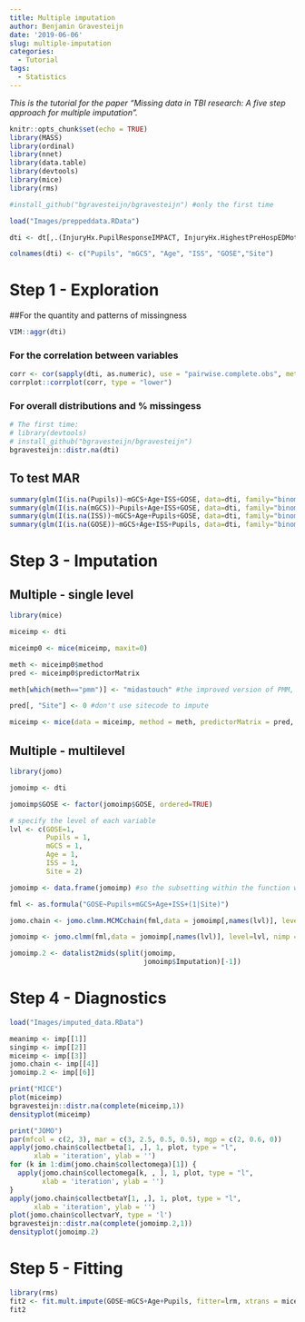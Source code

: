 ```yaml
---
title: Multiple imputation
author: Benjamin Gravesteijn
date: '2019-06-06'
slug: multiple-imputation
categories:
  - Tutorial
tags:
  - Statistics
---
```

_This is the tutorial for the paper "Missing data in TBI research: A five step approach for multiple imputation"._ 

```r
knitr::opts_chunk$set(echo = TRUE)
library(MASS)
library(ordinal)
library(nnet)
library(data.table)
library(devtools)
library(mice)
library(rms)

#install_github("bgravesteijn/bgravesteijn") #only the first time

load("Images/preppeddata.RData")

dti <- dt[,.(InjuryHx.PupilResponseIMPACT, InjuryHx.HighestPreHospEDMotorGCS,Subject.Age, InjuryHx.TotalISS, gose, Subject.SiteCode)]

colnames(dti) <- c("Pupils", "mGCS", "Age", "ISS", "GOSE","Site")

```

# Step 1 - Exploration
##For the quantity and patterns of missingness

```r
VIM::aggr(dti)
```

### For the correlation between variables

```r
corr <- cor(sapply(dti, as.numeric), use = "pairwise.complete.obs", method = "spearman")
corrplot::corrplot(corr, type = "lower")
```

### For overall distributions and % missingess

```r
# The first time:
# library(devtools)
# install_github("bgravesteijn/bgravesteijn")
bgravesteijn::distr.na(dti)
```

## To test MAR

```r
summary(glm(I(is.na(Pupils))~mGCS+Age+ISS+GOSE, data=dti, family="binomial"))
summary(glm(I(is.na(mGCS))~Pupils+Age+ISS+GOSE, data=dti, family="binomial"))
summary(glm(I(is.na(ISS))~mGCS+Age+Pupils+GOSE, data=dti, family="binomial"))
summary(glm(I(is.na(GOSE))~mGCS+Age+ISS+Pupils, data=dti, family="binomial"))
```

# Step 3 - Imputation

## Multiple - single level
```r
library(mice)

miceimp <- dti

miceimp0 <- mice(miceimp, maxit=0)

meth <- miceimp0$method
pred <- miceimp0$predictorMatrix

meth[which(meth=="pmm")] <- "midastouch" #the improved version of PMM, of the miceadds package

pred[, "Site"] <- 0 #don't use sitecode to impute

miceimp <- mice(data = miceimp, method = meth, predictorMatrix = pred, m=5, printFlag = FALSE, set.seed=1234)
```

## Multiple - multilevel
```r
library(jomo)

jomoimp <- dti

jomoimp$GOSE <- factor(jomoimp$GOSE, ordered=TRUE)

# specify the level of each variable
lvl <- c(GOSE=1, 
         Pupils = 1, 
         mGCS = 1, 
         Age = 1, 
         ISS = 1, 
         Site = 2)

jomoimp <- data.frame(jomoimp) #so the subsetting within the function works

fml <- as.formula("GOSE~Pupils+mGCS+Age+ISS+(1|Site)")

jomo.chain <- jomo.clmm.MCMCchain(fml,data = jomoimp[,names(lvl)], level=lvl)

jomoimp <- jomo.clmm(fml,data = jomoimp[,names(lvl)], level=lvl, nimp = 5)

jomoimp.2 <- datalist2mids(split(jomoimp,
                                 jomoimp$Imputation)[-1])
```

# Step 4 - Diagnostics
```r
load("Images/imputed_data.RData")

meanimp <- imp[[1]]
singimp <- imp[[2]]
miceimp <- imp[[3]]
jomo.chain <- imp[[4]]
jomoimp.2 <- imp[[6]]
```


```r
print("MICE")
plot(miceimp)
bgravesteijn::distr.na(complete(miceimp,1))
densityplot(miceimp)

print("JOMO")
par(mfcol = c(2, 3), mar = c(3, 2.5, 0.5, 0.5), mgp = c(2, 0.6, 0))
apply(jomo.chain$collectbeta[1, ,], 1, plot, type = "l",
      xlab = 'iteration', ylab = '')
for (k in 1:dim(jomo.chain$collectomega)[1]) {
  apply(jomo.chain$collectomega[k, , ], 1, plot, type = "l",
        xlab = 'iteration', ylab = '')
}
apply(jomo.chain$collectbetaY[1, ,], 1, plot, type = "l",
      xlab = 'iteration', ylab = '')
plot(jomo.chain$collectvarY, type = 'l')
bgravesteijn::distr.na(complete(jomoimp.2,1))
densityplot(jomoimp.2)
```

# Step 5 - Fitting
```r
library(rms)
fit2 <- fit.mult.impute(GOSE~mGCS+Age+Pupils, fitter=lrm, xtrans = miceimp, data=dti)
fit2

```

